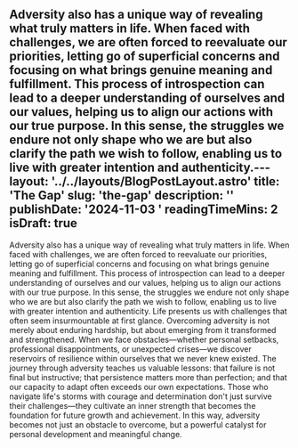 Adversity also has a unique way of revealing what truly matters in life. When faced with challenges, we are often forced to reevaluate our priorities, letting go of superficial concerns and focusing on what brings genuine meaning and fulfillment. This process of introspection can lead to a deeper understanding of ourselves and our values, helping us to align our actions with our true purpose. In this sense, the struggles we endure not only shape who we are but also clarify the path we wish to follow, enabling us to live with greater intention and authenticity.---
layout: '../../layouts/BlogPostLayout.astro'
title: 'The Gap'
slug: 'the-gap'
description: ''
publishDate: '2024-11-03 '
readingTimeMins: 2
isDraft: true
---
Adversity also has a unique way of revealing what truly matters in life. When faced with challenges, we are often forced to reevaluate our priorities, letting go of superficial concerns and focusing on what brings genuine meaning and fulfillment. This process of introspection can lead to a deeper understanding of ourselves and our values, helping us to align our actions with our true purpose. In this sense, the struggles we endure not only shape who we are but also clarify the path we wish to follow, enabling us to live with greater intention and authenticity.
Life presents us with challenges that often seem insurmountable at first glance. Overcoming adversity is not merely about enduring hardship, but about emerging from it transformed and strengthened. When we face obstacles—whether personal setbacks, professional disappointments, or unexpected crises—we discover reservoirs of resilience within ourselves that we never knew existed. The journey through adversity teaches us valuable lessons: that failure is not final but instructive; that persistence matters more than perfection; and that our capacity to adapt often exceeds our own expectations. Those who navigate life's storms with courage and determination don't just survive their challenges—they cultivate an inner strength that becomes the foundation for future growth and achievement. In this way, adversity becomes not just an obstacle to overcome, but a powerful catalyst for personal development and meaningful change.